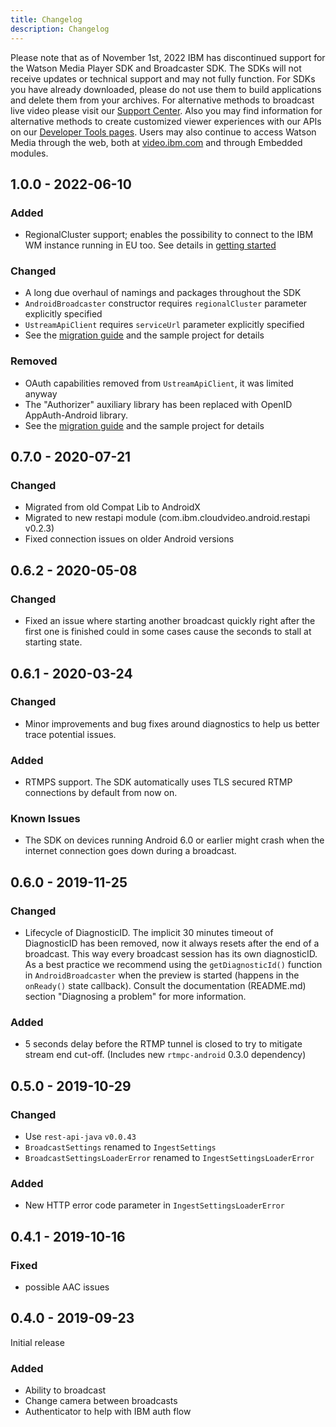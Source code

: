 ```yaml
---
title: Changelog
description: Changelog
---
```


<InlineNotification kind="warning">

Please note that as of November 1st, 2022 IBM has discontinued support for the Watson Media Player SDK and Broadcaster SDK. The SDKs will not receive updates or technical support and may not fully function. For SDKs you have already downloaded, please do not use them to build applications and delete them from your archives. For alternative methods to broadcast live video please visit our [Support Center](https://support.video.ibm.com/hc/en-us/categories/200545448-Broadcasting-on-IBM-Watson-Media). Also you may find information for alternative methods to create customized viewer experiences with our APIs on our [Developer Tools pages](https://developers.video.ibm.com/player-api-examples/custom-ui). Users may also continue to access Watson Media through the web, both at [video.ibm.com](http://video.ibm.com/) and through Embedded modules.

</InlineNotification>

## 1.0.0 - 2022-06-10
### Added
- RegionalCluster support; enables the possibility to connect to the IBM WM instance running in EU too. See details in [getting started](./getting-started#using-regions-clusters)

### Changed
- A long due overhaul of namings and packages throughout the SDK
- `AndroidBroadcaster` constructor requires `regionalCluster` parameter explicitly specified
- `UstreamApiClient` requires `serviceUrl` parameter explicitly specified
- See the [migration guide](./migration-guide) and the sample project for details

### Removed
- OAuth capabilities removed from `UstreamApiClient`, it was limited anyway
- The "Authorizer" auxiliary library has been replaced with OpenID AppAuth-Android library.
- See the [migration guide](./migration-guide) and the sample project for details

## 0.7.0 - 2020-07-21
### Changed
- Migrated from old Compat Lib to AndroidX
- Migrated to new restapi module (com.ibm.cloudvideo.android.restapi v0.2.3)
- Fixed connection issues on older Android versions

## 0.6.2 - 2020-05-08
### Changed
- Fixed an issue where starting another broadcast quickly right after the first one is finished could in some cases cause the seconds to stall at starting state.

## 0.6.1 - 2020-03-24
### Changed
- Minor improvements and bug fixes around diagnostics to help us better trace potential issues.

### Added
- RTMPS support. The SDK automatically uses TLS secured RTMP connections by default from now on.

### Known Issues
- The SDK on devices running Android 6.0 or earlier might crash when the internet connection goes down during a broadcast.

## 0.6.0 - 2019-11-25
### Changed
 - Lifecycle of DiagnosticID. The implicit 30 minutes timeout of DiagnosticID has been removed, now it always resets after the end of a broadcast. 
This way every broadcast session has its own diagnosticID. As a best practice we recommend using the `getDiagnosticId()` function in `AndroidBroadcaster` 
when the preview is started (happens in the `onReady()` state callback).
Consult the documentation (README.md) section "Diagnosing a problem" for more information.

### Added
 - 5 seconds delay before the RTMP tunnel is closed to try to mitigate stream end cut-off. (Includes new `rtmpc-android` 0.3.0 dependency)


## 0.5.0 - 2019-10-29
### Changed
 - Use `rest-api-java` `v0.0.43`
 - `BroadcastSettings` renamed to `IngestSettings`
 - `BroadcastSettingsLoaderError` renamed to `IngestSettingsLoaderError`
 
### Added 
 - New HTTP error code parameter in `IngestSettingsLoaderError`


## 0.4.1 - 2019-10-16
### Fixed
 - possible AAC issues

## 0.4.0 - 2019-09-23
Initial release
### Added
- Ability to broadcast
- Change camera between broadcasts
- Authenticator to help with IBM auth flow
